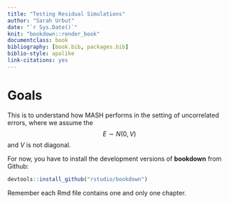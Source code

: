 ```yaml
--- 
title: "Testing Residual Simulations"
author: "Sarah Urbut"
date: "`r Sys.Date()`"
knit: "bookdown::render_book"
documentclass: book
bibliography: [book.bib, packages.bib]
biblio-style: apalike
link-citations: yes
---
```


# Goals

This is to understand how MASH performs in the setting of uncorrelated errors, where we assume the $$E \sim N (0,V)$$ and $V$ is not diagonal.

For now, you have to install the development versions of **bookdown** from Github:

```r
devtools::install_github("rstudio/bookdown")
```

Remember each Rmd file contains one and only one chapter.
